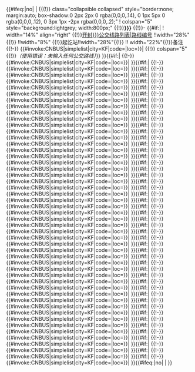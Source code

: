 {{#ifeq:{{{start}}}|no| |
{{(!}} class="collapsible collapsed" style="border:none; margin:auto; box-shadow:0 2px 2px 0 rgba(0,0,0,.14), 0 1px 5px 0 rgba(0,0,0,.12), 0 3px 1px -2px rgba(0,0,0,.2);"
! colspan="5" style="background:lightgrey; width:800px;" {{!}}'''{{{header|{{{车站名|行经公交路线一览}}}}}}'''
{{!}}-
{{#if:{{{1|}}}|{{Unicode| }}
! width="14%" align="right" {{!}}[[{{{loc|开封}}}公交线路列表|路线编号]] !!width="28%"{{!}} !!width="8%" {{!}}起讫站!!width="28%"{{!}} !! width="22%"{{!}}备注
{{!-}}
{{#invoke:CNBUS|simplelist|city=KF|code={{{1|}}}|loc={{{loc|开封}}}}}|{{Unicode| }}
{{!}} colspan="5"{{!}}''（{{tl|开封公交路线简单列表}}使用错误：未输入任何公交路线）''}}<!-- end of #ifeq:{{{start}}} -->}}{{{n1|}}}{{#if:{{{2|}}}|{{Unicode| }}
{{!-}}
{{#invoke:CNBUS|simplelist|city=KF|code={{{2|}}}|loc={{{loc|开封}}}}}| }}{{{n2|}}}{{#if:{{{3|}}}|{{Unicode| }}
{{!-}}
{{#invoke:CNBUS|simplelist|city=KF|code={{{3|}}}|loc={{{loc|开封}}}}}| }}{{{n3|}}}{{#if:{{{4|}}}|{{Unicode| }}
{{!-}}
{{#invoke:CNBUS|simplelist|city=KF|code={{{4|}}}|loc={{{loc|开封}}}}}| }}{{{n4|}}}{{#if:{{{5|}}}|{{Unicode| }}
{{!-}}
{{#invoke:CNBUS|simplelist|city=KF|code={{{5|}}}|loc={{{loc|开封}}}}}| }}{{{n5|}}}{{#if:{{{6|}}}|{{Unicode| }}
{{!-}}
{{#invoke:CNBUS|simplelist|city=KF|code={{{6|}}}|loc={{{loc|开封}}}}}| }}{{{n6|}}}{{#if:{{{7|}}}|{{Unicode| }}
{{!-}}
{{#invoke:CNBUS|simplelist|city=KF|code={{{7|}}}|loc={{{loc|开封}}}}}| }}{{{n7|}}}{{#if:{{{8|}}}|{{Unicode| }}
{{!-}}
{{#invoke:CNBUS|simplelist|city=KF|code={{{8|}}}|loc={{{loc|开封}}}}}| }}{{{n8|}}}{{#if:{{{9|}}}|{{Unicode| }}
{{!-}}
{{#invoke:CNBUS|simplelist|city=KF|code={{{9|}}}|loc={{{loc|开封}}}}}| }}{{{n9|}}}{{#if:{{{10|}}}|{{Unicode| }}
{{!-}}
{{#invoke:CNBUS|simplelist|city=KF|code={{{10|}}}|loc={{{loc|开封}}}}}| }}{{{n10|}}}{{#if:{{{11|}}}|{{Unicode| }}
{{!-}}
{{#invoke:CNBUS|simplelist|city=KF|code={{{11|}}}|loc={{{loc|开封}}}}}| }}{{{n11|}}}{{#if:{{{12|}}}|{{Unicode| }}
{{!-}}
{{#invoke:CNBUS|simplelist|city=KF|code={{{12|}}}|loc={{{loc|开封}}}}}| }}{{{n12|}}}{{#if:{{{13|}}}|{{Unicode| }}
{{!-}}
{{#invoke:CNBUS|simplelist|city=KF|code={{{13|}}}|loc={{{loc|开封}}}}}| }}{{{n13|}}}{{#if:{{{14|}}}|{{Unicode| }}
{{!-}}
{{#invoke:CNBUS|simplelist|city=KF|code={{{14|}}}|loc={{{loc|开封}}}}}| }}{{{n14|}}}{{#if:{{{15|}}}|{{Unicode| }}
{{!-}}
{{#invoke:CNBUS|simplelist|city=KF|code={{{15|}}}|loc={{{loc|开封}}}}}| }}{{{n15|}}}{{#if:{{{16|}}}|{{Unicode| }}
{{!-}}
{{#invoke:CNBUS|simplelist|city=KF|code={{{16|}}}|loc={{{loc|开封}}}}}| }}{{{n16|}}}{{#if:{{{17|}}}|{{Unicode| }}
{{!-}}
{{#invoke:CNBUS|simplelist|city=KF|code={{{17|}}}|loc={{{loc|开封}}}}}| }}{{{n17|}}}{{#if:{{{18|}}}|{{Unicode| }}
{{!-}}
{{#invoke:CNBUS|simplelist|city=KF|code={{{18|}}}|loc={{{loc|开封}}}}}| }}{{{n18|}}}{{#if:{{{19|}}}|{{Unicode| }}
{{!-}}
{{#invoke:CNBUS|simplelist|city=KF|code={{{19|}}}|loc={{{loc|开封}}}}}| }}{{{n19|}}}{{#if:{{{20|}}}|{{Unicode| }}
{{!-}}
{{#invoke:CNBUS|simplelist|city=KF|code={{{20|}}}|loc={{{loc|开封}}}}}| }}{{{n20|}}}{{#if:{{{21|}}}|{{Unicode| }}
{{!-}}
{{#invoke:CNBUS|simplelist|city=KF|code={{{21|}}}|loc={{{loc|开封}}}}}| }}{{{n21|}}}{{#if:{{{22|}}}|{{Unicode| }}
{{!-}}
{{#invoke:CNBUS|simplelist|city=KF|code={{{22|}}}|loc={{{loc|开封}}}}}| }}{{{n22|}}}{{#if:{{{23|}}}|{{Unicode| }}
{{!-}}
{{#invoke:CNBUS|simplelist|city=KF|code={{{23|}}}|loc={{{loc|开封}}}}}| }}{{{n23|}}}{{#if:{{{24|}}}|{{Unicode| }}
{{!-}}
{{#invoke:CNBUS|simplelist|city=KF|code={{{24|}}}|loc={{{loc|开封}}}}}| }}{{{n24|}}}{{#if:{{{25|}}}|{{Unicode| }}
{{!-}}
{{#invoke:CNBUS|simplelist|city=KF|code={{{25|}}}|loc={{{loc|开封}}}}}| }}{{{n25|}}}{{#if:{{{26|}}}|{{Unicode| }}
{{!-}}
{{#invoke:CNBUS|simplelist|city=KF|code={{{26|}}}|loc={{{loc|开封}}}}}| }}{{{n26|}}}{{#if:{{{27|}}}|{{Unicode| }}
{{!-}}
{{#invoke:CNBUS|simplelist|city=KF|code={{{27|}}}|loc={{{loc|开封}}}}}| }}{{{n27|}}}{{#if:{{{28|}}}|{{Unicode| }}
{{!-}}
{{#invoke:CNBUS|simplelist|city=KF|code={{{28|}}}|loc={{{loc|开封}}}}}| }}{{{n28|}}}{{#if:{{{29|}}}|{{Unicode| }}
{{!-}}
{{#invoke:CNBUS|simplelist|city=KF|code={{{29|}}}|loc={{{loc|开封}}}}}| }}{{{n29|}}}{{#if:{{{30|}}}|{{Unicode| }}
{{!-}}
{{#invoke:CNBUS|simplelist|city=KF|code={{{30|}}}|loc={{{loc|开封}}}}}| }}{{{n30|}}}{{#if:{{{31|}}}|{{Unicode| }}
{{!-}}
{{#invoke:CNBUS|simplelist|city=KF|code={{{31|}}}|loc={{{loc|开封}}}}}| }}{{{n31|}}}{{#if:{{{32|}}}|{{Unicode| }}
{{!-}}
{{#invoke:CNBUS|simplelist|city=KF|code={{{32|}}}|loc={{{loc|开封}}}}}| }}{{{n32|}}}{{#if:{{{33|}}}|{{Unicode| }}
{{!-}}
{{#invoke:CNBUS|simplelist|city=KF|code={{{33|}}}|loc={{{loc|开封}}}}}| }}{{{n33|}}}{{#if:{{{34|}}}|{{Unicode| }}
{{!-}}
{{#invoke:CNBUS|simplelist|city=KF|code={{{34|}}}|loc={{{loc|开封}}}}}| }}{{{n34|}}}{{#if:{{{35|}}}|{{Unicode| }}
{{!-}}
{{#invoke:CNBUS|simplelist|city=KF|code={{{35|}}}|loc={{{loc|开封}}}}}| }}{{{n35|}}}{{#if:{{{36|}}}|{{Unicode| }}
{{!-}}
{{#invoke:CNBUS|simplelist|city=KF|code={{{36|}}}|loc={{{loc|开封}}}}}| }}{{{n36|}}}{{#if:{{{37|}}}|{{Unicode| }}
{{!-}}
{{#invoke:CNBUS|simplelist|city=KF|code={{{37|}}}|loc={{{loc|开封}}}}}| }}{{{n37|}}}{{#if:{{{38|}}}|{{Unicode| }}
{{!-}}
{{#invoke:CNBUS|simplelist|city=KF|code={{{38|}}}|loc={{{loc|开封}}}}}| }}{{{n38|}}}{{#if:{{{39|}}}|{{Unicode| }}
{{!-}}
{{#invoke:CNBUS|simplelist|city=KF|code={{{39|}}}|loc={{{loc|开封}}}}}| }}{{{n39|}}}{{#if:{{{40|}}}|{{Unicode| }}
{{!-}}
{{#invoke:CNBUS|simplelist|city=KF|code={{{40|}}}|loc={{{loc|开封}}}}}| }}{{{n40|}}}{{#if:{{{41|}}}|{{Unicode| }}
{{!-}}
{{#invoke:CNBUS|simplelist|city=KF|code={{{41|}}}|loc={{{loc|开封}}}}}| }}{{{n41|}}}{{#if:{{{42|}}}|{{Unicode| }}
{{!-}}
{{#invoke:CNBUS|simplelist|city=KF|code={{{42|}}}|loc={{{loc|开封}}}}}| }}{{{n42|}}}{{#if:{{{43|}}}|{{Unicode| }}
{{!-}}
{{#invoke:CNBUS|simplelist|city=KF|code={{{43|}}}|loc={{{loc|开封}}}}}| }}{{{n43|}}}{{#if:{{{44|}}}|{{Unicode| }}
{{!-}}
{{#invoke:CNBUS|simplelist|city=KF|code={{{44|}}}|loc={{{loc|开封}}}}}| }}{{{n44|}}}{{#if:{{{45|}}}|{{Unicode| }}
{{!-}}
{{#invoke:CNBUS|simplelist|city=KF|code={{{45|}}}|loc={{{loc|开封}}}}}| }}{{{n45|}}}{{#if:{{{46|}}}|{{Unicode| }}
{{!-}}
{{#invoke:CNBUS|simplelist|city=KF|code={{{46|}}}|loc={{{loc|开封}}}}}| }}{{{n46|}}}{{#if:{{{47|}}}|{{Unicode| }}
{{!-}}
{{#invoke:CNBUS|simplelist|city=KF|code={{{47|}}}|loc={{{loc|开封}}}}}| }}{{{n47|}}}{{#if:{{{48|}}}|{{Unicode| }}
{{!-}}
{{#invoke:CNBUS|simplelist|city=KF|code={{{48|}}}|loc={{{loc|开封}}}}}| }}{{{n48|}}}{{#if:{{{49|}}}|{{Unicode| }}
{{!-}}
{{#invoke:CNBUS|simplelist|city=KF|code={{{49|}}}|loc={{{loc|开封}}}}}| }}{{{n49|}}}{{#if:{{{50|}}}|{{Unicode| }}
{{!-}}
{{#invoke:CNBUS|simplelist|city=KF|code={{{50|}}}|loc={{{loc|开封}}}}}| }}{{{n50|}}}{{#ifeq:{{{end}}}|no| |{{Unicode| }}
{{end}}}}<noinclude>
{{Documentation}}
</noinclude>